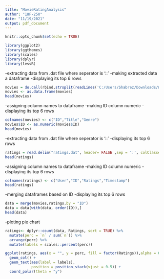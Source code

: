 ---
title: "MovieRatingAnalysis"
author: "18F-250"
date: "11/19/2021"
output: pdf_document
---

```{r setup, include=FALSE}
knitr::opts_chunk$set(echo = TRUE)
```


```{r}
library(ggplot2)
library(ggthemes)
library(scales)
library(dplyr)
library(lessR)
```

-extracting data from .dat file where seperator is '::'
-making extracted data a dataframe
-displaying its top 6 rows
```{r}
movies = do.call(rbind,strsplit(readLines('C:/Users/Shabrez/Downloads/movies.dat'),'::',fixed=T))
movies <- as.data.frame(movies)
head(movies)
```

-assigning column names to dataframe
-making ID column numeric
-displaying its top 6 rows
```{r}
colnames(movies) <- c("ID","Title","Genre")
movies$ID <- as.numeric(movies$ID)
head(movies)
```

-extracting data from .dat file where seperator is '::'
-displaying its top 6 rows
```{r}
ratings = read.delim("ratings.dat", header= FALSE ,sep = ':', colClasses = c(NA, "NULL"))
head(ratings)
```
-assigning column names to dataframe
-making ID column numeric
-displaying its top 6 rows
```{r}
colnames(ratings) <- c("User","ID","Ratings","Timestamp")
head(ratings)
```

-merging dataframes based on ID
-displaying its top 6 rows
```{r}
data = merge(movies,ratings,by = "ID")
data = data[with(data, order(ID)),]
head(data)
```

-ploting pie chart
```{r}
ratings<- dplyr::count(data, Ratings, sort = TRUE) %>% 
  mutate(perc = `n` / sum(`n`)) %>% 
  arrange(perc) %>%
  mutate(labels = scales::percent(perc))

ggplot(ratings, aes(x = "", y = perc, fill = factor(Ratings)),alpha = 0.8) +
  geom_col() +
  geom_text(aes(label = labels),
            position = position_stack(vjust = 0.5)) +
  coord_polar(theta = "y")
```

